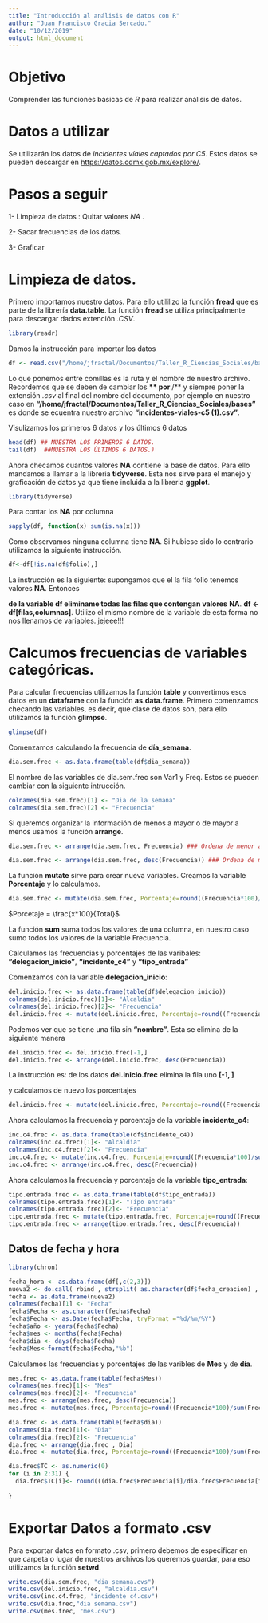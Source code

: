 ```yaml
---
title: "Introducción al análisis de datos con R"
author: "Juan Francisco Gracia Sercado."
date: "10/12/2019"
output: html_document
---
```


# Objetivo

Comprender las funciones básicas de *R* para realizar análisis de datos.

# Datos a utilizar

Se utilizarán los datos de *incidentes víales captados por C5*. Estos datos se pueden descargar en [https://datos.cdmx.gob.mx/explore/](https://datos.cdmx.gob.mx/explore/).

# Pasos a seguir

1- Limpieza de datos : Quitar valores *NA* .

2- Sacar frecuencias de los datos.

3- Graficar 

# Limpieza de datos.

Primero importamos nuestro datos. Para ello utililizo la función **fread** que es parte de la librería **data.table**. La función **fread** se utiliza principalmente para descargar dados extención *.CSV*.



```r
library(readr)
```

Damos la instrucción para importar los datos
```r
df <- read.csv("/home/jfractal/Documentos/Taller_R_Ciencias_Sociales/bases/incidentes-viales-c5 (1).csv", encoding = "UTF-8")
```

Lo que ponemos entre comillas es la ruta y el nombre de nuestro archivo. Recordemos que se deben de cambiar los **\** por **/** y siempre poner la extensión *.csv* al final del nombre del documento, por ejemplo en nuestro caso en **"/home/jfractal/Documentos/Taller_R_Ciencias_Sociales/bases"** es donde se ecuentra nuestro archivo **"incidentes-viales-c5 (1).csv"**. 

Visulizamos los primeros 6 datos y los últimos 6 datos

```r
head(df) ## MUESTRA LOS PRIMEROS 6 DATOS.
tail(df)  ##MUESTRA LOS ÚLTIMOS 6 DATOS.)
```

Ahora checamos cuantos valores **NA** contiene la base de datos. Para ello mandamos a llamar a la libreria **tidyverse**. Esta nos sirve para el manejo y graficación de datos ya que tiene incluida a la libreria **ggplot**.

```r
library(tidyverse)
```

Para contar los **NA** por columna

```r
sapply(df, function(x) sum(is.na(x)))
```

Como observamos ninguna columna tiene **NA**. Si hubiese sido lo contrario utilizamos la siguiente instrucción.
```r
df<-df[!is.na(df$folio),] 
```


La instrucción es la siguiente: supongamos que el la fila folio tenemos valores **NA**. Entonces

**de la variable df eliminame todas las filas que contengan valores** **NA**.  **df <- df[filas,columnas]**. Utilizo el mismo nombre de la variable de esta forma no nos llenamos de variables. jejeee!!!

# Calcumos frecuencias de variables categóricas.

Para calcular frecuencias utilizamos la función **table** y convertimos esos datos en un **dataframe** con la función **as.data.frame**.
Primero comenzamos checando las variables, es decir, que clase de datos son, para ello utilizamos la función **glimpse**.

```r
glimpse(df)
```

Comenzamos calculando la frecuencia de **día_semana**.

```r
dia.sem.frec <- as.data.frame(table(df$dia_semana))
```

El nombre de las variables de dia.sem.frec son Var1 y Freq. Estos se pueden cambiar con la siguiente intrucción.
```r
colnames(dia.sem.frec)[1] <- "Dia de la semana"
colnames(dia.sem.frec)[2] <- "Frecuencia"
```




Si queremos organizar la información de menos a mayor o de mayor a menos usamos la función **arrange**.

```r
dia.sem.frec <- arrange(dia.sem.frec, Frecuencia) ### Ordena de menor a mayor
```

```r
dia.sem.frec <- arrange(dia.sem.frec, desc(Frecuencia)) ### Ordena de mayor a menor
```

La función **mutate** sirve para crear nueva variables. Creamos la variable **Porcentaje** y lo calculamos.

```r
dia.sem.frec <- mutate(dia.sem.frec, Porcentaje=round((Frecuencia*100)/sum(dia.sem.frec$Frecuencia),digits = 2))
```

$Porcetaje = \frac{x*100}{Total}$

La función **sum** suma todos los valores de una columna, en nuestro caso sumo todos los valores de la variable Frecuencia.

Calculamos las frecuencias y porcentajes de las varibales: **"delegacion_inicio"**, **"incidente_c4"** y **"tipo_entrada"**

Comenzamos con la variable **delegacion_inicio**:
```r
del.inicio.frec <- as.data.frame(table(df$delegacion_inicio))
colnames(del.inicio.frec)[1]<- "Alcaldia"
colnames(del.inicio.frec)[2]<- "Frecuencia"
del.inicio.frec <- mutate(del.inicio.frec, Porcentaje=round((Frecuencia*100)/sum(del.inicio.frec$Frecuencia), digits = 2))
```

Podemos ver que se tiene una fila sin **"nombre"**. Esta se elimina de la siguiente manera

```r
del.inicio.frec <- del.inicio.frec[-1,]
del.inicio.frec <- arrange(del.inicio.frec, desc(Frecuencia))
```
La instrucción es: de los datos **del.inicio.frec** elimina la fila uno **[-1, ]** 

y calculamos de nuevo los porcentajes


```r
del.inicio.frec <- mutate(del.inicio.frec, Porcentaje=round((Frecuencia*100)/sum(del.inicio.frec$Frecuencia), digits = 2))
```
   
Ahora calculamos la frecuencia y porcentaje de la variable **incidente_c4**:

```r
inc.c4.frec <- as.data.frame(table(df$incidente_c4))
colnames(inc.c4.frec)[1]<- "Alcaldia"
colnames(inc.c4.frec)[2]<- "Frecuencia"
inc.c4.frec <- mutate(inc.c4.frec, Porcentaje=round((Frecuencia*100)/sum(inc.c4.frec$Frecuencia), digits = 2))
inc.c4.frec <- arrange(inc.c4.frec, desc(Frecuencia))
```

Ahora calculamos la frecuencia y porcentaje de la variable **tipo_entrada**:

```r
tipo.entrada.frec <- as.data.frame(table(df$tipo_entrada))
colnames(tipo.entrada.frec)[1]<- "Tipo entrada"
colnames(tipo.entrada.frec)[2]<- "Frecuencia"
tipo.entrada.frec <- mutate(tipo.entrada.frec, Porcentaje=round((Frecuencia*100)/sum(tipo.entrada.frec$Frecuencia), digits = 2))
tipo.entrada.frec <- arrange(tipo.entrada.frec, desc(Frecuencia))
```




## Datos de fecha y hora


```r
library(chron)
```

```r
fecha_hora <- as.data.frame(df[,c(2,3)])
nueva2 <- do.call( rbind , strsplit( as.character(df$fecha_creacion) , " " ))
fecha <- as.data.frame(nueva2)
colnames(fecha)[1] <- "Fecha"
fecha$Fecha <- as.character(fecha$Fecha)
fecha$Fecha <- as.Date(fecha$Fecha, tryFormat ="%d/%m/%Y")
fecha$año <- years(fecha$Fecha)
fecha$mes <- months(fecha$Fecha)
fecha$dia <- days(fecha$Fecha)
fecha$Mes<-format(fecha$Fecha,"%b")
```



Calculamos las frecuencias y porcentajes de las varibles de **Mes** y de **día**.


```r
mes.frec <- as.data.frame(table(fecha$Mes))
colnames(mes.frec)[1]<- "Mes"
colnames(mes.frec)[2]<- "Frecuencia"
mes.frec <- arrange(mes.frec, desc(Frecuencia))
mes.frec <- mutate(mes.frec, Porcentaje=round((Frecuencia*100)/sum(Frecuencia), digits = 4 ))
```



```r
dia.frec <- as.data.frame(table(fecha$dia))
colnames(dia.frec)[1]<- "Dia"
colnames(dia.frec)[2]<- "Frecuencia"
dia.frec <- arrange(dia.frec , Dia)
dia.frec <- mutate(dia.frec, Porcentaje=round((Frecuencia*100)/sum(Frecuencia), digits = 4 ))
```

```r
dia.frec$TC <- as.numeric(0)
for (i in 2:31) {
  dia.frec$TC[i]<- round(((dia.frec$Frecuencia[i]/dia.frec$Frecuencia[i-1])-1)*100, digits = 4)
  
}
```

# Exportar Datos a formato .csv

Para exportar datos en formato .csv, primero debemos de especificar en que carpeta o lugar de nuestros archivos los queremos guardar, para eso utilizamos la función **setwd**.



```r
write.csv(dia.sem.frec, "dia semana.cvs")
write.csv(del.inicio.frec, "alcaldia.csv")
write.csv(inc.c4.frec, "incidente c4.csv")
write.csv(dia.frec,"dia semana.csv")
write.csv(mes.frec, "mes.csv")

```

